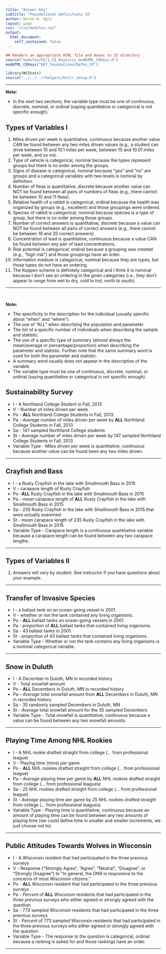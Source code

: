 ```yaml
---
title: "Answer Key"
subtitle: "Foundational Definitions CE"
author: Derek H. Ogle
layout: page
css: "/css/modules.css"
output:
  html_document:
    self_contained: false
---
```


```r
## Renders an appropriate HTML file and moves to CE directory
source("modules/CE/1_CE_Keys/zzz_modHTML_CEKeys.R")
modHTML_CEKeys("KEY_FoundationalDefns_CE")
```
```r
library(NCStats)
source("../../../rhelpers/knitr_setup.R")
```

----

<div class="alert alert-warning">
<strong>Note:</strong> 
<ul>
<li>In the next two sections, the variable type must be one of continuous, discrete, nominal, or ordinal (saying quantitative or categorical is not specific enough).</li>
</ul>
</div>

## Types of Variables I

1. Miles driven per week is quantitative, continuous because another value CAN be found between any two miles driven values (e.g., a student can drive between 10 and 10.1 miles per week, between 10 and 10.01 miles per week, and so on).
1. Type of vehicle is categorical, nominal because the types represent groups but there is no order among the groups.
1. Signs of disease is categorical, nominal because "yes" and "no" are groups and a categorical variables with two levels is nominal by definition.
1. Number of fleas is quantitative, discrete because another value can NOT be found between all pairs of numbers of fleas (e.g., there cannot be between 10 and 11 fleas).
1. Relative health of a rabbit is categorical, ordinal because the health was organized by groups (e.g., excellent) and those groupings were ordered.
1. Species of rabbit is categorical, nominal because species is a type of group, but there is no order among those groups.
1. Number of correct answers is quantitative, discrete because a value can NOT be found between all pairs of correct answers (e.g., there cannot be between 19 and 20 correct answers).
1. Concentration of lead is quantitative, continuous because a value CAN be found between any pair of lead concentrations.
1. Risk potential is categorical, ordinal because a grouping was created (e.g., "high risk") and those groupings have an order.
1. Information medium is categorical, nominal because they are types, but those types do not have an ordering.
1. The Koppen scheme is definitely categorical and I think it is nominal because I don't see an ordering in the given categories (i.e., they don't appear to range from wet to dry, cold to hot, north to south).

----

<br>

<div class="alert alert-warning">
<strong>Note:</strong> 
<ul>
<li>The specificity in the description for the individual (usually specific about "when" and "where").</li>
<li>The use of "ALL" when describing the population and parameter.</li>
<li>The list of a specific number of individuals when describing the sample and statistic.</li>
<li>The use of a specific type of summary (almost always the mean/average or percentage/proportion) when describing the parameter and statistic. Further note that the same summary word is used for both the parameter and statistic.</li>
<li>A summary word usually does not appear in the description of the variable.</li>
<li>The variable type must be one of continuous, discrete, nominal, or ordinal (saying quantitative or categorical is not specific enough).</li>
</ul>
</div>

## Sustainability Survey

* I - A Northland College Student in Fall, 2013
* V - Number of miles driven per week
* Po - **ALL** Northland College Students in Fall, 2013
* Pa - *Average* number of miles driven per week by **ALL** Northland College Students in Fall, 2013
* Sa - 147 sampled Northland College students
* St - *Average* number of miles driven per week by 147 sampled Northland College Students in Fall, 2013 
* Variable Type - Miles driven per week is quantitative, continuous because another value can be found been any two miles driven.

----

## Crayfish and Bass

* I - a Rusty Crayfish in the lake with Smallmouth Bass in 2015
* V - carapace length of Rusty Crayfish
* Po -**ALL** Rusty Crayfish in the lake with Smallmouth Bass in 2015
* Pa - *mean* carapace length of **ALL** Rusty Crayfish in the lake with Smallmouth Bass in 2015
* Sa - 235 Rusty Crayfish in the lake with Smallmouth Bass in 2015 that were actually examined
* St - *mean* carapace length of 235 Rusty Crayfish in the lake with Smallmouth Bass in 2015
* Variable Type - Carapace length is a continuous quantitative variable because a carapace length can be found between any two carapace lengths.

----

## Types of Variables II

1. Answers will vary by student. See instructor if you have questions about your example.
  
----

## Transfer of Invasive Species

* I - a ballast tank on an ocean-going vessel in 2001.
* V - whether or not the tank contained any living organisms.
* Po - **ALL** ballast tanks on ocean-going vessels in 2001.
* Pa - *proportion* of **ALL** ballast tanks that contained living organisms.
* Sa - 43 ballast tanks in 2001.
* St - *proportion* of 43 ballast tanks that contained living organisms.
* Variable Type - Whether or not the tank contains any living organisms is a nominal categorical variable.

----

## Snow in Duluth

* I - A December in Duluth, MN in recorded history
* V - Total snowfall amount
* Po - **ALL** Decembers in Duluth, MN in recorded history
* Pa -- *Average* total snowfall amount from **ALL** Decembers in Duluth, MN in recorded history
* Sa - 35 randomly sampled Decembers in Duluth, MN
* St - *Average* total snowfall amount for the 35 sampled Decembers
* Variable Type - Total snowfall is quantitative, continuous because a value can be found between any two snowfall amounts.
  
----

## Playing Time Among NHL Rookies

* I - A NHL rookie drafted straight from college (... from professional league)
* V - Playing time (mins) per game
* Po - **ALL** NHL rookies drafted straight from college (... from professional league)
* Pa -- *Average* playing time per game by **ALL** NHL rookies drafted straight from college (... from professional leagues)
* Sa - 25 NHL rookies drafted straight from college (... from professional league)
* St - *Average* playing time per game by 25 NHL rookies drafted straight from college (... from professional leagues)
* Variable Type - Playing time is quantitative, continuous because an amount of playing time can be found between any two amounts of playing time (we could define time in smaller and smaller increments, we just choose not to).

----

## Public Attitudes Towards Wolves in Wisconsin

* I - A Wisconsin resident that had participated in the three previous surveys
* V - Response ("Strongly Agree", "Agree", "Neutral", "Disagree", or "Strongly Disagree") to "In general, the DNR is responsive to the concerns of most Wisconsin citizens."
* Po - **ALL** Wisconsin resident that had participated in the three previous surveys
* Pa - *Percent* of **ALL** Wisconsin residents that had participated in the three previous surveys who either agreed or strongly agreed with the question
* Sa - 773 sampled Wisconsin residents that had participated in the three previous surveys
* St - *Percent* of 773 sampled Wisconsin residents that had participated in the three previous surveys who either agreed or strongly agreed with the question
* Variable Type - The response to the question is categorical, ordinal because a ranking is asked for and those rankings have an order.

----
